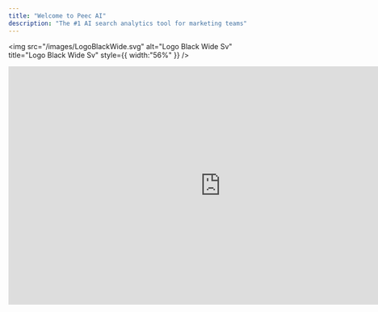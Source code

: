```yaml
---
title: "Welcome to Peec AI"
description: "The #1 AI search analytics tool for marketing teams"
---
```


<img
  src="/images/LogoBlackWide.svg"
  alt="Logo Black Wide Sv"
  title="Logo Black Wide Sv"
  style={{ width:"56%" }}
/>

<iframe width="840" height="472.5" src="https://www.youtube.com/embed/AR4gE1gr-TU?si=ctfHBiW7t402oRmc" title="YouTube video player" frameborder="0" allow="accelerometer; autoplay; clipboard-write; encrypted-media; gyroscope; picture-in-picture; web-share" referrerpolicy="strict-origin-when-cross-origin" allowfullscreen />

# Intro to Peec AI

Your audience isn't just using Google anymore. They're asking ChatGPT or Claude for product recommendations, using Perplexity for research, getting answers from Grok, and using AI overviews to learn about topics and compare options.

People are having conversations with AI instead of searching with keywords. This means visibility works differently now.

**Peec AI shows you how your brand appears in AI search.**

## What Peec AI Does

We track whether your brand appears when people ask AI tools questions about your industry, products, or the problems you solve.

Peec AI works for any business wanting to understand their AI search presence. Individual companies tracking their own visibility or agencies monitoring multiple clients.

Visibility happens in two ways:

- **Brand mentions:** your company is named in AI responses
- **Source citations:** your content is used or referenced, even without naming your brand

We run your prompts daily across multiple AI models. This gives you reliable data on how often you appear compared to competitors.

## How Peec AI Helps

- **Track AI visibility:** See when you're mentioned in relevant conversations across different AI models.
- **Monitor competitors:** Understand who else appears in your space and how often.
- **Find citation opportunities:** Discover which sources AI models trust and reference.
- **Spot content gaps:** Identify when you're cited as a source but not mentioned as a brand.
- **Track trends over time:** Monitor how your visibility changes as AI models evolve.
- **Make data-driven decisions:** Use probability-based insights for your strategy.
- **Understand AI behavior:** Learn which content types and sources perform best.
- **Optimize your approach:** Focus efforts on prompts and topics that matter most.